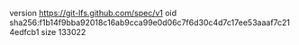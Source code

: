version https://git-lfs.github.com/spec/v1
oid sha256:f1b14f9bba92018c16ab9cca99e0d06c7f6d30c4d7c17ee53aaaf7c214edfcb1
size 133022
